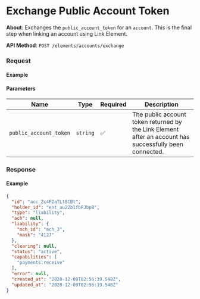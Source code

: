 
# Exchange Public Account Token

**About**: Exchanges the `public_account_token` for an `account`. This is the final step when linking an account using Link Element.

**API Method**: `POST /elements/accounts/exchange`

### Request

#### Example

<ElementsExchangePublicAccountToken />

#### Parameters

| Name                   | Type     | Required | Description                                                                             |
|------------------------|----------|----------|-----------------------------------------------------------------------------------------|
| `public_account_token` | `string` | ✅        | The public account token returned by the Link Element after an account has successfully been connected. |                           |
### Response

#### Example

```json
{
  "id": "acc_Zc4F2aTLt8CBt",
  "holder_id": "ent_au22b1fbFJbp8",
  "type": "liability",
  "ach": null,
  "liability": {
    "mch_id": "mch_3",
    "mask": "4127"
  },
  "clearing": null,
  "status": "active",
  "capabilities": [
    "payments:receive"
  ],
  "error": null,
  "created_at": "2020-12-09T02:56:19.548Z",
  "updated_at": "2020-12-09T02:56:19.548Z"
}
```
